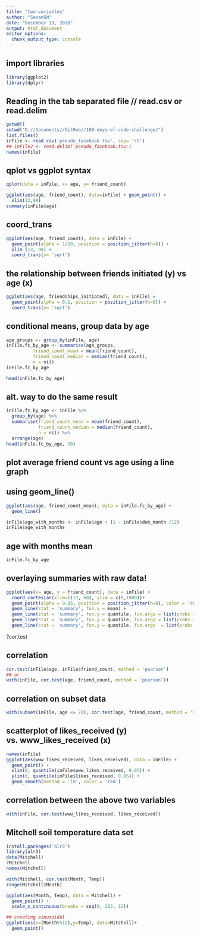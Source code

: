 ```yaml
---
title: "two-variables"
author: "SasanGN"
date: "December 13, 2018"
output: html_document
editor_options: 
  chunk_output_type: console
---
```



## import libraries
```r
library(ggplot2)
library(dplyr)
```

## Reading in the tab separated file // read.csv or read.delim
```r
getwd()
setwd("D://Documents//GitHub//100-days-of-code-challenge/")
list.files()
inFile <- read.csv('pseudo_facebook.tsv', sep= '\t')
## inFile2 <- read.delim('pseudo_facebook.tsv')
names(inFile)
```

## qplot vs ggplot syntax
```r
qplot(data = inFile, x= age, y= friend_count)

ggplot(aes(age, friend_count), data=inFile) + geom_point() +
  xlim(13,90)
summary(inFile$age)
```

## coord_trans
```r
ggplot(aes(age, friend_count), data = inFile) +
  geom_point(alpha = 1/20, position = position_jitter(h=0)) +
  xlim (13, 90) +
  coord_trans(y= 'sqrt')
```

## the relationship between friends initiated (y) vs age (x)
```r
ggplot(aes(age, friendships_initiated), data = inFile) + 
  geom_point(alpha = 0.1, position = position_jitter(h=0)) +
  coord_trans(y= 'sqrt')

```

## conditional means, group data by age
```r
age_groups <- group_by(inFile, age)
inFile.fc_by_age <- summarise(age_groups,
          friend_count_mean = mean(friend_count),
          friend_count_median = median(friend_count),
          n = n())
inFile.fc_by_age 

head(inFile.fc_by_age)
```

## alt. way to do the same result
```r
inFile.fc_by_age <- inFile %>%
  group_by(age) %>%
  summarise(friend_count_mean = mean(friend_count),
            friend_count_median = median(friend_count),
            n = n()) %>%
  arrange(age)
head(inFile.fc_by_age, 20)
```

## plot average friend count vs age using a line graph
## using geom_line()

```r
ggplot(aes(age, friend_count_mean), data = inFile.fc_by_age) + 
  geom_line()
```

```r
inFile$age_with_months <- inFile$age + (1 - inFile$dob_month /12)
inFile$age_with_months
```

## age with months mean
```r
inFile.fc_by_age

```

## overlaying summaries with raw data!
```r
ggplot(aes(x= age, y = friend_count), data = inFile) +
  coord_cartesian(xlim=c(13, 60), ylim = c(0,1000))+
  geom_point(alpha = 0.05, position = position_jitter(h=0), color = 'red') +
  geom_line(stat = 'summary', fun.y = mean) +
  geom_line(stat = 'summary', fun.y = quantile, fun.args = list(probs = .1), linetype = 2, color = 'yellow') + 
  geom_line(stat = 'summary', fun.y = quantile, fun.args = list(probs = .5), color = 'green') + 
  geom_line(stat = 'summary', fun.y = quantile, fun.args  = list(probs = .9), linetype = 2, color = 'blue')
```

?cor.test

## correlation
```r
cor.test(inFile$age, inFile$friend_count, method = 'pearson')
## or
with(inFile, cor.test(age, friend_count, method = 'pearson'))
```

## correlation on subset data
```r
with(subset(inFile, age <= 70), cor.test(age, friend_count, method = 'spearman'))
```

## scatterplot of likes_received (y) vs. www_likes_received (x)
```r
names(inFile)
ggplot(aes(www_likes_received, likes_received), data = inFile) + 
  geom_point() +
  xlim(0, quantile(inFile$www_likes_received, 0.95)) +
  ylim(0, quantile(inFile$likes_received, 0.95)) +
  geom_smooth(method = 'lm', color = 'red')
```


## correlation between the above two variables
```r
with(inFile, cor.test(www_likes_received, likes_received))
```
## Mitchell soil temperature data set
```r
install.packages('alr3')
library(alr3)
data(Mitchell)
?Mitchell
names(Mitchell) 
```

```r
with(Mitchell, cor.test(Month, Temp))
range(Mitchell$Month)

ggplot(aes(Month, Temp), data = Mitchell) +
  geom_point() +
  scale_x_continuous(breaks = seq(0, 203, 12))

## creating sinusoidal
ggplot(aes(x=(Month%%12),y=Temp), data=Mitchell)+
  geom_point()
```





